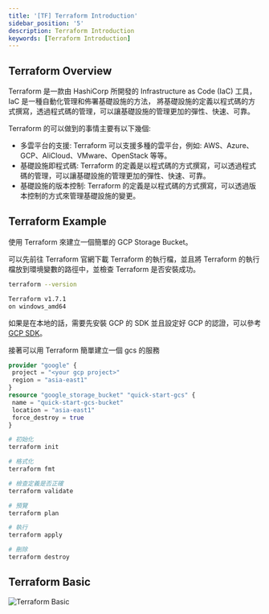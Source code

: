 ```yaml
---
title: '[TF] Terraform Introduction'
sidebar_position: '5'
description: Terraform Introduction
keywords: [Terraform Introduction]
---
```


## Terraform Overview

Terraform 是一款由 HashiCorp 所開發的 Infrastructure as Code (IaC) 工具，IaC 是一種自動化管理和佈署基礎設施的方法，
將基礎設施的定義以程式碼的方式撰寫，透過程式碼的管理，可以讓基礎設施的管理更加的彈性、快速、可靠。

Terraform 的可以做到的事情主要有以下幾個:

- 多雲平台的支援: Terraform 可以支援多種的雲平台，例如: AWS、Azure、GCP、AliCloud、VMware、OpenStack 等等。
- 基礎設施即程式碼: Terraform 的定義是以程式碼的方式撰寫，可以透過程式碼的管理，可以讓基礎設施的管理更加的彈性、快速、可靠。
- 基礎設施的版本控制: Terraform 的定義是以程式碼的方式撰寫，可以透過版本控制的方式來管理基礎設施的變更。

## Terraform Example

使用 Terraform 來建立一個簡單的 GCP Storage Bucket。

可以先前往 Terraform 官網下載 Terraform 的執行檔，並且將 Terraform 的執行檔放到環境變數的路徑中，並檢查 Terraform 是否安裝成功。

```bash
terraform --version

Terraform v1.7.1
on windows_amd64
```

如果是在本地的話，需要先安裝 GCP 的 SDK 並且設定好 GCP 的認證，可以參考 [GCP SDK](https://cloud.google.com/sdk/docs/install?hl=zh-tw)。

接著可以用 Terraform 簡單建立一個 gcs 的服務

```tf title="main.tf"
provider "google" {
 project = "<your gcp project>"
 region = "asia-east1"
}
resource "google_storage_bucket" "quick-start-gcs" {
 name = "quick-start-gcs-bucket"
 location = "asia-east1"
 force_destroy = true
}
```

```bash
# 初始化
terraform init

# 格式化
terraform fmt

# 檢查定義是否正確
terraform validate

# 預覽
terraform plan

# 執行
terraform apply

# 刪除
terraform destroy
```

## Terraform Basic

![Terraform Basic](/img/terraform/1.png)

